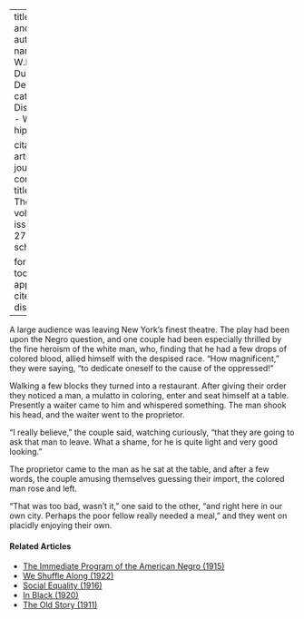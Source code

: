
---
title: 'Precept and Practice'
author:
  - name:
      given: W.E.B.
      family: Du Bois
date: Dec. 1910
categories: 
  - Discrimination
  - White hipocrisy

citation: 
  type: article-journal
  container-title: The Crisis
  volume: 1
  issue: 2
  page: 27
google-scholar: true

format:
  html:
    toc: false
    appendix-cite-as: display
---


A large audience was leaving New York's finest theatre. The play had been upon the Negro question, and one couple had been especially thrilled by the fine heroism of the white man, who, finding that he had a few drops of colored blood, allied himself with the despised race. "How magnificent," they were saying, "to dedicate oneself to the cause of the oppressed!"

Walking a few blocks they turned into a restaurant. After giving their order they noticed a man, a mulatto in coloring, enter and seat himself at a table. Presently a waiter came to him and whispered something. The man shook his head, and the waiter went to the proprietor.

 "I really believe," the couple said, watching curiously, "that they are going to ask that man to leave. What a shame, for he is quite light and very good looking."

The proprietor came to the man as he sat at the table, and after a few words, the couple amusing themselves guessing their import, the colored man rose and left.

"That was too bad, wasn't it," one said to the other, "and right here in our own city. Perhaps the poor fellow really needed a meal," and they went on placidly enjoying their own.

<!-- Similar articles start here -->
<div  class="clear-wrap"></div>

#### Related Articles

* [The Immediate Program of the  American Negro (1915)](/Volumes/09/06/immediate_program.html)
* [We Shuffle Along (1922)](/Volumes/24/05/we-shuffle-along.html)
* [Social Equality (1916)](/Volumes/12/01/social_equality.html)
* [In Black (1920)](/Volumes/20/06/in_black.html)
* [The Old Story (1911)](/Volumes/01/03/old_story.html)

<!-- Similar articles end here -->